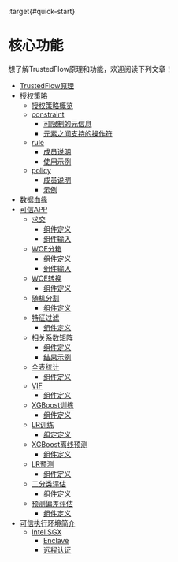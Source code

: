 :target{#quick-start}

# 核心功能

想了解TrustedFlow原理和功能，欢迎阅读下列文章！

<TableOfContents>


  - [TrustedFlow原理](principle.mdx)
  - [授权策略](policy.mdx)
    - [授权策略概览](policy.mdx#id2)
    - [constraint](policy.mdx#constraint)
      - [可限制的元信息](policy.mdx#id3)
      - [元素之间支持的操作符](policy.mdx#id4)
    - [rule](policy.mdx#rule)
      - [成员说明](policy.mdx#id5)
      - [使用示例](policy.mdx#id6)
    - [policy](policy.mdx#policy)
      - [成员说明](policy.mdx#id7)
      - [示例](policy.mdx#id8)
  - [数据血缘](data_lineage.mdx)
  - [可信APP](apps/index.mdx)
    - [求交](apps/intersect.mdx)
      - [组件定义](apps/intersect.mdx#id2)
      - [组件输入](apps/intersect.mdx#id3)
    - [WOE分箱](apps/woe_binning.mdx)
      - [组件定义](apps/woe_binning.mdx#id1)
      - [组件输入](apps/woe_binning.mdx#id2)
    - [WOE转换](apps/woe_substitution.mdx)
      - [组件定义](apps/woe_substitution.mdx#id1)
    - [随机分割](apps/split.mdx)
      - [组件定义](apps/split.mdx#id2)
    - [特征过滤](apps/feature_filter.mdx)
      - [组件定义](apps/feature_filter.mdx#id2)
    - [相关系数矩阵](apps/corr.mdx)
      - [组件定义](apps/corr.mdx#id2)
      - [结果示例](apps/corr.mdx#id3)
    - [全表统计](apps/data_describe.mdx)
      - [组件定义](apps/data_describe.mdx#id2)
    - [VIF](apps/vif.mdx)
      - [组件定义](apps/vif.mdx#id1)
    - [XGBoost训练](apps/xgb_train.mdx)
      - [组件定义](apps/xgb_train.mdx#id1)
    - [LR训练](apps/lr_train.mdx)
      - [组定定义](apps/lr_train.mdx#id1)
    - [XGBoost离线预测](apps/xgb_predict.mdx)
      - [组件定义](apps/xgb_predict.mdx#id1)
    - [LR预测](apps/lr_predict.mdx)
      - [组件定义](apps/lr_predict.mdx#id1)
    - [二分类评估](apps/binary_evaluation.mdx)
      - [组件定义](apps/binary_evaluation.mdx#id2)
    - [预测偏差评估](apps/prediction_bias_eval.mdx)
      - [组件定义](apps/prediction_bias_eval.mdx#id2)
  - [可信执行环境简介](tee/index.mdx)
    - [Intel SGX](tee/sgx.mdx)
      - [Enclave](tee/sgx.mdx#enclave)
      - [远程认证](tee/sgx.mdx#id1)
</TableOfContents>
